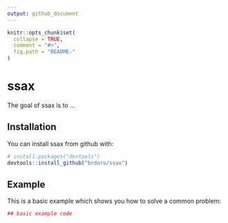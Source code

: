 ```yaml
---
output: github_document
---
```


<!-- README.md is generated from README.Rmd. Please edit that file -->

```r
knitr::opts_chunk$set(
  collapse = TRUE,
  comment = "#>",
  fig.path = "README-"
)
```

# ssax

The goal of ssax is to ...

## Installation

You can install ssax from github with:

```r
# install.packages("devtools")
devtools::install_github("brduru/ssax")
```

## Example

This is a basic example which shows you how to solve a common problem:

```r
## basic example code
```
